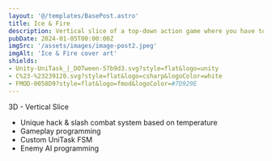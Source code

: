 ```yaml
---
layout: '@/templates/BasePost.astro'
title: Ice & Fire
description: Vertical slice of a top-down action game where you have to balance your temperature to stay alive.
pubDate: 2024-01-05T00:00:00Z
imgSrc: '/assets/images/image-post2.jpeg'
imgAlt: 'Ice & Fire cover art'
shields:
- Unity-UniTask_|_DOTween-57b9d3.svg?style=flat&logo=unity
- C%23-%23239120.svg?style=flat&logo=csharp&logoColor=white
- FMOD-0058D9?style=flat&logo=fmod&logoColor=#7D929E
---
```


3D - Vertical Slice

- Unique hack & slash combat system based on temperature
- Gameplay programming
- Custom UniTask FSM
- Enemy AI programming
